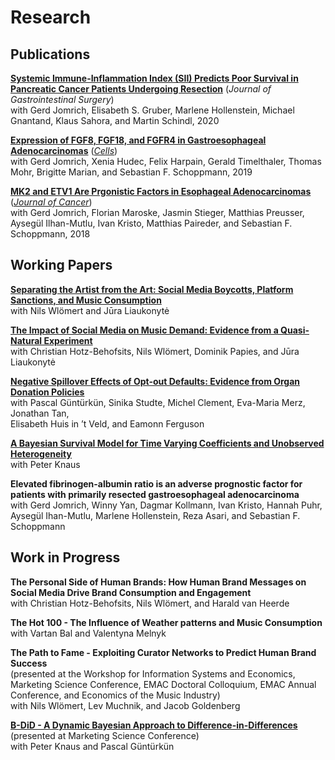 # Research

## Publications

[**Systemic Immune-Inflammation Index (SII) Predicts Poor Survival in Pancreatic Cancer Patients Undergoing Resection**](https://link.springer.com/article/10.1007/s11605-019-04187-z) (*Journal of
Gastrointestinal Surgery*)\
with Gerd Jomrich, Elisabeth S. Gruber, Marlene Hollenstein, Michael
Gnantand, Klaus Sahora, and Martin Schindl, 2020

[**Expression of FGF8, FGF18, and FGFR4 in Gastroesophageal Adenocarcinomas**](https://www.mdpi.com/2073-4409/8/9/1092) ([*Cells*]{.underline})\
with Gerd Jomrich, Xenia Hudec, Felix Harpain, Gerald Timelthaler,
Thomas Mohr, Brigitte Marian, and Sebastian F. Schoppmann, 2019

[**MK2 and ETV1 Are Prgonistic Factors in Esophageal Adenocarcinomas**](https://www.jcancer.org/v09p0460.htm)
([*Journal of Cancer*]{.underline})\
with Gerd Jomrich, Florian Maroske, Jasmin Stieger, Matthias Preusser,
Aysegül Ilhan-Mutlu, Ivan Kristo, Matthias Paireder, and Sebastian F.
Schoppmann, 2018

## Working Papers

[**Separating the Artist from the Art: Social Media Boycotts, Platform Sanctions, and Music Consumption**](https://papers.ssrn.com/sol3/papers.cfm?abstract_id=4929261) <br>
with Nils Wlömert and Jūra Liaukonytė

[**The Impact of Social Media on Music Demand: Evidence from a Quasi-Natural Experiment**](https://arxiv.org/abs/2405.14999) <br>
with Christian Hotz-Behofsits, Nils Wlömert, Dominik Papies, and Jūra
Liaukonytė

[**Negative Spillover Effects of Opt-out Defaults: Evidence from Organ Donation Policies**](https://osf.io/preprints/psyarxiv/c36v8) <br> 
with Pascal Güntürkün, Sinika Studte, Michel Clement, Eva-Maria Merz,
Jonathan Tan,<br>
Elisabeth Huis in 't Veld, and Eamonn Ferguson

[**A Bayesian Survival Model for Time Varying Coefficients and Unobserved Heterogeneity**](https://arxiv.org/abs/2206.11320)\
with Peter Knaus

**Elevated fibrinogen-albumin ratio is an adverse prognostic factor for patients with primarily resected gastroesophageal adenocarcinoma** <br>
with Gerd Jomrich, Winny Yan, Dagmar Kollmann, Ivan Kristo, Hannah Puhr, Aysegül Ihan-Mutlu, Marlene Hollenstein, Reza Asari, and Sebastian F. Schoppmann

## Work in Progress

**The Personal Side of Human Brands: How Human Brand Messages on Social Media Drive Brand Consumption and Engagement**\
with Christian Hotz-Behofsits, Nils Wlömert, and Harald van Heerde

**The Hot 100 - The Influence of Weather patterns and Music
Consumption**\
with Vartan Bal and Valentyna Melnyk

**The Path to Fame - Exploiting Curator Networks to Predict Human Brand
Success**\
(presented at the Workshop for Information Systems and Economics,
Marketing Science Conference, EMAC Doctoral Colloquium, EMAC Annual
Conference, and Economics of the Music Industry)\
with Nils Wlömert, Lev Muchnik, and Jacob Goldenberg

[**B-DiD - A Dynamic Bayesian Approach to Difference-in-Differences**](https://dwinkler.org/bdids/#/title-slide)\
(presented at Marketing Science Conference)\
with Peter Knaus and Pascal Güntürkün

